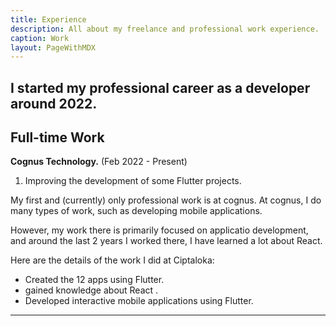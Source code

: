 ```yaml
---
title: Experience
description: All about my freelance and professional work experience.
caption: Work
layout: PageWithMDX
---
```


## I started my professional career as a developer around 2022.

## Full-time Work

**Cognus Technology.** (Feb 2022 - Present)

1. Improving the development of some Flutter projects.

My first and (currently) only professional work is at cognus. At cognus, I do many types of work, such as developing mobile applications.

However, my work there is primarily focused on applicatio development, and around the last 2 years I worked there, I have learned a lot about React.

Here are the details of the work I did at Ciptaloka:

- Created the 12 apps using Flutter.
- gained knowledge about React .
- Developed interactive mobile applications using Flutter.

---
